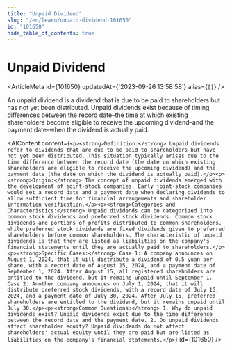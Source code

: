 ```yaml
---
title: "Unpaid Dividend"
slug: "/en/learn/unpaid-dividend-101650"
id: "101650"
hide_table_of_contents: true
---
```



# Unpaid Dividend

<ArticleMeta id={101650} updatedAt={'2023-09-26 13:58:58'} alias={`[]`} />
<div className='border-solid border-b border-t-0 my-4 border-[var(--ifm-color-gray-300)]' />

An unpaid dividend is a dividend that is due to be paid to shareholders but has not yet been distributed. Unpaid dividends exist because of timing differences between the record date–the time at which existing shareholders become eligible to receive the upcoming dividend–and the payment date–when the dividend is actually paid.

<AIContent content={`<p><strong>Definition:</strong> Unpaid dividends refer to dividends that are due to be paid to shareholders but have not yet been distributed. This situation typically arises due to the time difference between the record date (the date on which existing shareholders are eligible to receive the upcoming dividend) and the payment date (the date on which the dividend is actually paid).</p><p><strong>Origin:</strong> The concept of unpaid dividends emerged with the development of joint-stock companies. Early joint-stock companies would set a record date and a payment date when declaring dividends to allow sufficient time for financial arrangements and shareholder information verification.</p><p><strong>Categories and Characteristics:</strong> Unpaid dividends can be categorized into common stock dividends and preferred stock dividends. Common stock dividends are portions of profits distributed to common shareholders, while preferred stock dividends are fixed dividends given to preferred shareholders before common shareholders. The characteristic of unpaid dividends is that they are listed as liabilities on the company's financial statements until they are actually paid to shareholders.</p><p><strong>Specific Cases:</strong> Case 1: A company announces on August 1, 2024, that it will distribute a dividend of 0.5 yuan per share, with a record date of August 15, 2024, and a payment date of September 1, 2024. After August 15, all registered shareholders are entitled to the dividend, but it remains unpaid until September 1. Case 2: Another company announces on July 1, 2024, that it will distribute preferred stock dividends, with a record date of July 15, 2024, and a payment date of July 30, 2024. After July 15, preferred shareholders are entitled to the dividend, but it remains unpaid until July 30.</p><p><strong>Common Questions:</strong> 1. Why do unpaid dividends exist? Unpaid dividends exist due to the time difference between the record date and the payment date. 2. Do unpaid dividends affect shareholder equity? Unpaid dividends do not affect shareholders' actual equity until they are paid but are listed as liabilities on the company's financial statements.</p>`} id={101650} />
